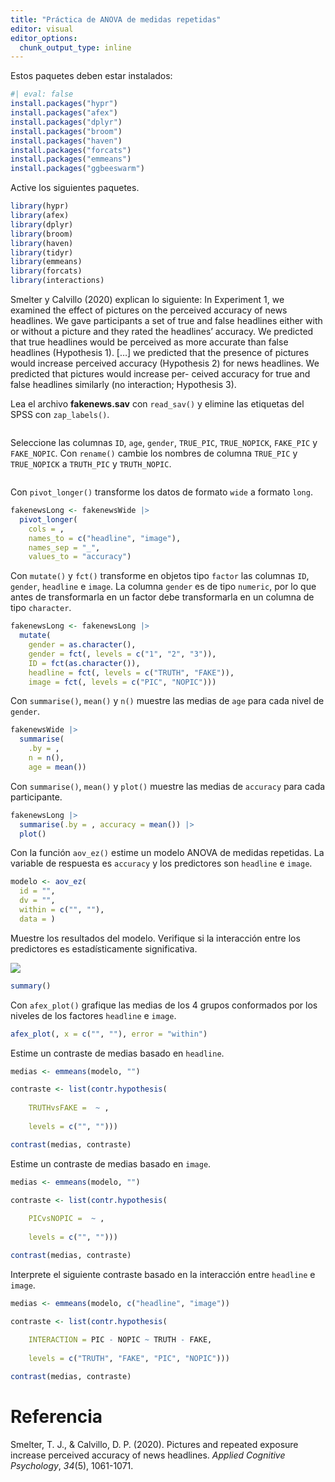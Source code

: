 ```yaml
---
title: "Práctica de ANOVA de medidas repetidas"
editor: visual
editor_options: 
  chunk_output_type: inline
---
```


Estos paquetes deben estar instalados:

```r
#| eval: false
install.packages("hypr")
install.packages("afex")
install.packages("dplyr")
install.packages("broom")
install.packages("haven")
install.packages("forcats")
install.packages("emmeans")
install.packages("ggbeeswarm")
```

Active los siguientes paquetes.

```r

library(hypr)
library(afex)
library(dplyr)
library(broom)
library(haven)
library(tidyr)
library(emmeans)
library(forcats)
library(interactions)
```

Smelter y Calvillo (2020) explican lo siguiente: In Experiment 1, we examined the effect of pictures on the perceived accuracy of news headlines. We gave participants a set of true and false headlines either with or without a picture and they rated the headlines' accuracy. We predicted that true headlines would be perceived as more accurate than false headlines (Hypothesis 1). \[...\] we predicted that the presence of pictures would increase perceived accuracy (Hypothesis 2) for news headlines. We predicted that pictures would increase per- ceived accuracy for true and false headlines similarly (no interaction; Hypothesis 3).

Lea el archivo **fakenews.sav** con `read_sav()` y elimine las etiquetas del SPSS con `zap_labels()`.

```r


```

Seleccione las columnas `ID`, `age`, `gender`, `TRUE_PIC`, `TRUE_NOPICK`, `FAKE_PIC` y `FAKE_NOPIC`. Con `rename()` cambie los nombres de columna `TRUE_PIC` y `TRUE_NOPICK` a `TRUTH_PIC` y `TRUTH_NOPIC`.

```r


```

Con `pivot_longer()` transforme los datos de formato `wide` a formato `long`.

```r

fakenewsLong <- fakenewsWide |>
  pivot_longer(
    cols = ,
    names_to = c("headline", "image"),
    names_sep = "_",
    values_to = "accuracy")
```

Con `mutate()` y `fct()` transforme en objetos tipo `factor` las columnas `ID`, `gender`, `headline` e `image`. La columna `gender` es de tipo `numeric`, por lo que antes de transformarla en un factor debe transformarla en un columna de tipo `character`.

```r

fakenewsLong <- fakenewsLong |>
  mutate(
    gender = as.character(),
    gender = fct(, levels = c("1", "2", "3")),
    ID = fct(as.character()),
    headline = fct(, levels = c("TRUTH", "FAKE")),
    image = fct(, levels = c("PIC", "NOPIC")))
```

Con `summarise()`, `mean()` y `n()` muestre las medias de `age` para cada nivel de `gender`.

```r

fakenewsWide |>
  summarise(
    .by = ,
    n = n(),
    age = mean())
```

Con `summarise()`, `mean()` y `plot()` muestre las medias de `accuracy` para cada participante.

```r

fakenewsLong |>
  summarise(.by = , accuracy = mean()) |>
  plot()
```

Con la función `aov_ez()` estime un modelo ANOVA de medidas repetidas. La variable de respuesta es `accuracy` y los predictores son `headline` e `image`.

```r

modelo <- aov_ez(
  id = "", 
  dv = "",
  within = c("", ""),
  data = )
```

Muestre los resultados del modelo. Verifique si la interacción entre los predictores es estadísticamente significativa.

![](resultados.png){fig-align="center"}

```r

summary()
```

Con `afex_plot()` grafique las medias de los 4 grupos conformados por los niveles de los factores `headline` e `image`.

```r

afex_plot(, x = c("", ""), error = "within")
```

Estime un contraste de medias basado en `headline`.

```r

medias <- emmeans(modelo, "")

contraste <- list(contr.hypothesis(
  
    TRUTHvsFAKE =  ~ ,
    
    levels = c("", "")))

contrast(medias, contraste)
```

Estime un contraste de medias basado en `image`.

```r

medias <- emmeans(modelo, "")

contraste <- list(contr.hypothesis(
    
    PICvsNOPIC =  ~ ,
    
    levels = c("", "")))

contrast(medias, contraste)
```

Interprete el siguiente contraste basado en la interacción entre `headline` e `image`.

```r

medias <- emmeans(modelo, c("headline", "image"))

contraste <- list(contr.hypothesis(
    
    INTERACTION = PIC - NOPIC ~ TRUTH - FAKE,
    
    levels = c("TRUTH", "FAKE", "PIC", "NOPIC")))

contrast(medias, contraste)
```

# Referencia

Smelter, T. J., & Calvillo, D. P. (2020). Pictures and repeated exposure increase perceived accuracy of news headlines. *Applied Cognitive Psychology*, *34*(5), 1061-1071.
